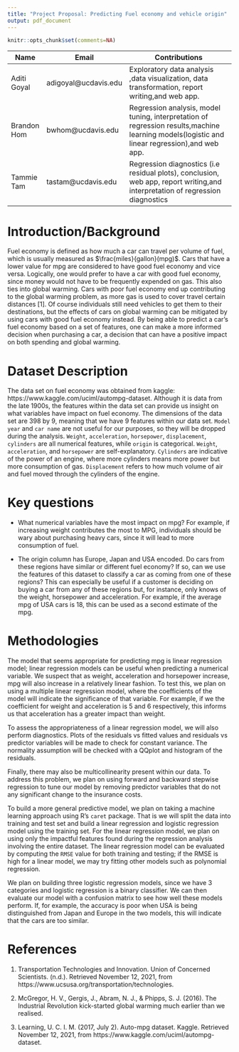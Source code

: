 ```yaml
---
title: "Project Proposal: Predicting Fuel economy and vehicle origin"
output: pdf_document
---
```


```r
knitr::opts_chunk$set(comments=NA)
```
| Name                        | Email                                              | Contributions                                                                                                  |
|-----------------------------|----------------------------------------------------|----------------------------------------------------------------------------------------------------------------|
| Aditi Goyal                 | adigoyal@ucdavis.edu                               | Exploratory data analysis ,data visualization, data transformation, report writing,and web app. \vspace{10pt}                                |
| Brandon Hom                 | bwhom@ucdavis.edu                                  | Regression analysis, model tuning, interpretation of regression results,machine learning models(logistic and linear regression),and web app. \vspace{10pt}                            |
|  Tammie Tam                 | tastam@ucdavis.edu                                 | Regression diagnostics (i.e residual plots), conclusion, web app, report writing,and interpretation of regression diagnostics |

# Introduction/Background 

Fuel economy is defined as how much a car can travel per volume of fuel, which is usually measured as $\frac{miles}{gallon}(mpg)$. Cars that have a lower value for mpg are considered to have good fuel economy and vice versa. Logically, one would prefer to have a car with good fuel economy, since money would not have to be frequently expended on gas. This also ties into global warming. Cars with poor fuel economy end up contributing to the global warming problem, as more gas is used to cover travel certain distances [1]. Of course individuals still need vehicles to get them to their destinations, but the effects of cars on global warming can be mitigated by using cars with good fuel economy instead. By being able to predict a car's fuel economy based on a set of features, one can make a more informed decision when purchasing a car, a decision that can have a positive impact on both spending and global warming.    

# Dataset Description 

The data set on fuel economy was obtained from kaggle: https://www.kaggle.com/uciml/autompg-dataset. Although it is data from the late 1900s, the features within the data set can provide us insight on what variables have impact on fuel economy.
The dimensions of the data set are 398 by 9, meaning that we have 9 features within our data set. `Model year` and `car name` are not useful for our purposes, so they will be dropped during the analysis. `Weight`, `acceleration`, `horsepower`, `displacement`, `cylinders` are all numerical features, while `origin` is categorical. `Weight`, `acceleration`, and `horsepower` are self-explanatory. `Cylinders` are indicative of the power of an engine, where more cylinders means more power but more consumption of gas. `Displacement` refers to how much volume of air and fuel moved through the cylinders of the engine. 

# Key questions 

* What numerical variables have the most impact on mpg? For example, if increasing weight contributes the most to MPG, individuals should be wary about purchasing heavy cars, since it will lead to more consumption of fuel. 

* The origin column has Europe, Japan and USA encoded. Do cars from these regions have similar or different fuel economy? If so, can we use the features of this dataset to classify a car as coming from one of these regions? This can especially be useful if a customer is deciding on buying a car from any of these regions but, for instance, only knows of the weight, horsepower and acceleration. For example, if the average mpg of USA cars is 18, this can be used as a second estimate of the mpg. 




# Methodologies 

The model that seems appropriate for predicting mpg is linear regression model; linear regression models can be useful when predicting a numerical variable. We suspect that as weight, acceleration and horsepower increase, mpg will also increase in a relatively linear fashion. To test this, we plan on using a multiple linear regression model, where the coefficients of the model will indicate the significance of that variable. For example, if we the coefficient for weight and acceleration is 5 and 6 respectively, this informs us that acceleration has a greater impact than weight. 

To assess the appropriateness of a linear regression model, we will also perform diagnostics. Plots of the residuals vs fitted values and residuals vs predictor variables will be made to check for constant variance. The normality assumption will be checked with a QQplot and histogram of the residuals. 

Finally, there may also be multicollinearity present within our data. To address this problem, we plan on using forward and backward stepwise regression to tune our model by removing predictor variables that do not any significant change to the insurance costs. 

To build a more general predictive model, we plan on taking a machine learning approach using R's `caret` package. That is we will split the data into training and test set and build a linear regression and logistic regression model using the training set. For the linear regression model, we plan on using only the impactful features found during the regression analysis involving the entire dataset. The linear regression model can be evaluated by computing the `RMSE` value for both training and testing; if the RMSE is high for a linear model, we may try fitting other models such as polynomial regression. 

We plan on building three logistic regression models, since we have 3 categories and logistic regression is a binary classifier. We can then evaluate our model with a confusion matrix to see how well these models perform. If, for example, the accuracy is poor when USA is being distinguished from Japan and Europe in the two models, this will indicate that the cars are too similar. 



# References 

1. Transportation Technologies and Innovation. Union of Concerned Scientists. (n.d.). Retrieved November 12, 2021, from    https://www.ucsusa.org/transportation/technologies. 

2. McGregor, H. V., Gergis, J., Abram, N. J., & Phipps, S. J. (2016). The Industrial Revolution kick-started global warming much earlier than we realised.

3. Learning, U. C. I. M. (2017, July 2). Auto-mpg dataset. Kaggle. Retrieved November 12, 2021, from https://www.kaggle.com/uciml/autompg-dataset. 

